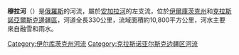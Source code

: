 '''穆拉河'''（{{lang-ru|Мура}}）是[[俄羅斯|俄羅斯]]的河流，屬於[[安加拉河|安加拉河]]的左支流，位於[[伊爾庫茨克州|伊爾庫茨克州]]和[[克拉斯諾亞爾斯克邊疆區|克拉斯諾亞爾斯克邊疆區]]，河道全長330公里，流域面積約10,800平方公里，河水主要來自融雪和雨水。

{{Russia-geo-stub}}

[[Category:伊尔库茨克州河流|Category:伊尔库茨克州河流]]
[[Category:克拉斯诺亚尔斯克边疆区河流|Category:克拉斯诺亚尔斯克边疆区河流]]